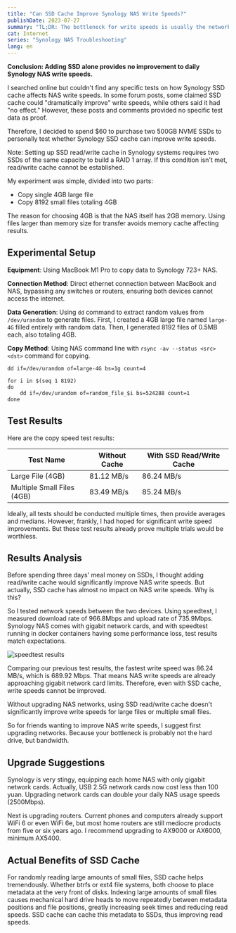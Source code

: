 ```yaml
---
title: "Can SSD Cache Improve Synology NAS Write Speeds?"
publishDate: 2023-07-27
summary: "TL;DR: The bottleneck for write speeds is usually the network, not the hard drive."
cat: Internet
series: "Synology NAS Troubleshooting"
lang: en
---
```


**Conclusion: Adding SSD alone provides no improvement to daily Synology NAS write speeds.**

I searched online but couldn't find any specific tests on how Synology SSD cache affects NAS write speeds. In some forum posts, some claimed SSD cache could "dramatically improve" write speeds, while others said it had "no effect." However, these posts and comments provided no specific test data as proof.

Therefore, I decided to spend $60 to purchase two 500GB NVME SSDs to personally test whether Synology SSD cache can improve write speeds.

<Callout title="SSD Read/Write Cache Limitations" icon="⚠️">
  Note: Setting up SSD read/write cache in Synology systems requires
  two SSDs of the same capacity to build a RAID 1 array. If this
  condition isn't met, read/write cache cannot be established.
</Callout>

My experiment was simple, divided into two parts:

- Copy single 4GB large file
- Copy 8192 small files totaling 4GB

The reason for choosing 4GB is that the NAS itself has 2GB memory. Using files larger than memory size for transfer avoids memory cache affecting results.

## Experimental Setup

**Equipment**: Using MacBook M1 Pro to copy data to Synology 723+ NAS.

**Connection Method**: Direct ethernet connection between MacBook and NAS, bypassing any switches or routers, ensuring both devices cannot access the internet.

**Data Generation**: Using `dd` command to extract random values from `/dev/urandom` to generate files. First, I created a 4GB large file named `large-4G` filled entirely with random data. Then, I generated 8192 files of 0.5MB each, also totaling 4GB.

**Copy Method**: Using NAS command line with `rsync -av --status <src> <dst>` command for copying.

```shell
dd if=/dev/urandom of=large-4G bs=1g count=4

for i in $(seq 1 8192)
do
	dd if=/dev/urandom of=random_file_$i bs=524288 count=1
done
```

## Test Results

Here are the copy speed test results:

| Test Name                  | Without Cache | With SSD Read/Write Cache |
| -------------------------- | ------------- | ------------------------- |
| Large File (4GB)           | 81.12 MB/s    | 86.24 MB/s                |
| Multiple Small Files (4GB) | 83.49 MB/s    | 85.24 MB/s                |

Ideally, all tests should be conducted multiple times, then provide averages and medians.
However, frankly, I had hoped for significant write speed improvements. But these test results already prove multiple trials would be worthless.

## Results Analysis

Before spending three days' meal money on SSDs, I thought adding read/write cache would significantly improve NAS write speeds. But actually, SSD cache has almost no impact on NAS write speeds. Why is this?

So I tested network speeds between the two devices. Using speedtest, I measured download rate of 966.8Mbps and upload rate of 735.9Mbps. Synology NAS comes with gigabit network cards, and with speedtest running in docker containers having some performance loss, test results match expectations.

![speedtest results](images/OpenSpeedTest.png)

Comparing our previous test results, the fastest write speed was 86.24 MB/s, which is 689.92 Mbps. That means NAS write speeds are already approaching gigabit network card limits. Therefore, even with SSD cache, write speeds cannot be improved.

Without upgrading NAS networks, using SSD read/write cache doesn't significantly improve write speeds for large files or multiple small files.

So for friends wanting to improve NAS write speeds, I suggest first upgrading networks. Because your bottleneck is probably not the hard drive, but bandwidth.

## Upgrade Suggestions

Synology is very stingy, equipping each home NAS with only gigabit network cards. Actually, USB 2.5G network cards now cost less than 100 yuan. Upgrading network cards can double your daily NAS usage speeds (2500Mbps).

Next is upgrading routers. Current phones and computers already support WiFi 6 or even WiFi 6e, but most home routers are still mediocre products from five or six years ago. I recommend upgrading to AX9000 or AX6000, minimum AX5400.

## Actual Benefits of SSD Cache

For randomly reading large amounts of small files, SSD cache helps tremendously. Whether btrfs or ext4 file systems, both choose to place metadata at the very front of disks. Indexing large amounts of small files causes mechanical hard drive heads to move repeatedly between metadata positions and file positions, greatly increasing seek times and reducing read speeds. SSD cache can cache this metadata to SSDs, thus improving read speeds.
